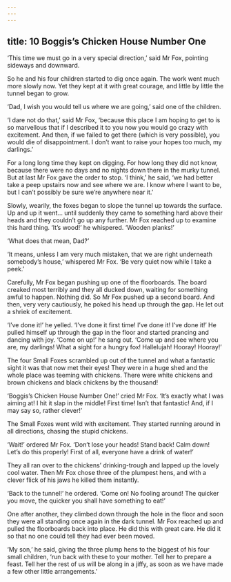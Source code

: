 ```yaml
---
---
---
```

title: 10 Boggis’s Chicken House Number One
---




‘This time we must go in a very special direction,’ said Mr Fox, pointing sideways and downward.

So he and his four children started to dig once again. The work went much more slowly now. Yet they kept at it with great courage, and little by little the tunnel began to grow.



‘Dad, I wish you would tell us where we are going,’ said one of the children.

‘I dare not do that,’ said Mr Fox, ‘because this place I am hoping to get to is so marvellous that if I described it to you now you would go crazy with excitement. And then, if we failed to get there (which is very possible), you would die of disappointment. I don’t want to raise your hopes too much, my darlings.’

For a long long time they kept on digging. For how long they did not know, because there were no days and no nights down there in the murky tunnel. But at last Mr Fox gave the order to stop. ‘I think,’ he said, ‘we had better take a peep upstairs now and see where we are. I know where I want to be, but I can’t possibly be sure we’re anywhere near it.’



Slowly, wearily, the foxes began to slope the tunnel up towards the surface. Up and up it went… until suddenly they came to something hard above their heads and they couldn’t go up any further. Mr Fox reached up to examine this hard thing. ‘It’s wood!’ he whispered. ‘Wooden planks!’

‘What does that mean, Dad?’

‘It means, unless I am very much mistaken, that we are right underneath somebody’s house,’ whispered Mr Fox. ‘Be very quiet now while I take a peek.’



Carefully, Mr Fox began pushing up one of the floorboards. The board creaked most terribly and they all ducked down, waiting for something awful to happen. Nothing did. So Mr Fox pushed up a second board. And then, very very cautiously, he poked his head up through the gap. He let out a shriek of excitement.

‘I’ve done it!’ he yelled. ‘I’ve done it first time! I’ve done it! I’ve done it!’ He pulled himself up through the gap in the floor and started prancing and dancing with joy. ‘Come on up!’ he sang out. ‘Come up and see where you are, my darlings! What a sight for a hungry fox! Hallelujah! Hooray! Hooray!’

The four Small Foxes scrambled up out of the tunnel and what a fantastic sight it was that now met their eyes! They were in a huge shed and the whole place was teeming with chickens. There were white chickens and brown chickens and black chickens by the thousand!

‘Boggis’s Chicken House Number One!’ cried Mr Fox. ‘It’s exactly what I was aiming at! I hit it slap in the middle! First time! Isn’t that fantastic! And, if I may say so, rather clever!’

The Small Foxes went wild with excitement. They started running around in all directions, chasing the stupid chickens.

‘Wait!’ ordered Mr Fox. ‘Don’t lose your heads! Stand back! Calm down! Let’s do this properly! First of all, everyone have a drink of water!’

They all ran over to the chickens’ drinking-trough and lapped up the lovely cool water. Then Mr Fox chose three of the plumpest hens, and with a clever flick of his jaws he killed them instantly.

‘Back to the tunnel!’ he ordered. ‘Come on! No fooling around! The quicker you move, the quicker you shall have something to eat!’





One after another, they climbed down through the hole in the floor and soon they were all standing once again in the dark tunnel. Mr Fox reached up and pulled the floorboards back into place. He did this with great care. He did it so that no one could tell they had ever been moved.

‘My son,’ he said, giving the three plump hens to the biggest of his four small children, ‘run back with these to your mother. Tell her to prepare a feast. Tell her the rest of us will be along in a jiffy, as soon as we have made a few other little arrangements.’